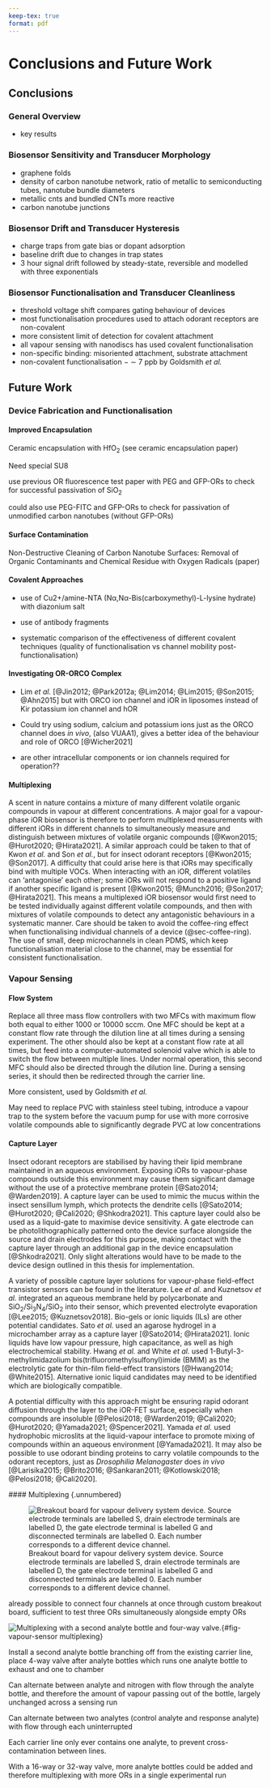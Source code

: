 ```yaml
---
keep-tex: true
format: pdf
---
```


# Conclusions and Future Work

## Conclusions {#sec-conclusions}

### General Overview

- key results

### Biosensor Sensitivity and Transducer Morphology 

- graphene folds
- density of carbon nanotube network, ratio of metallic to semiconducting tubes, nanotube bundle diameters
- metallic cnts and bundled CNTs more reactive
- carbon nanotube junctions

### Biosensor Drift and Transducer Hysteresis

- charge traps from gate bias or dopant adsorption
- baseline drift due to changes in trap states
- 3 hour signal drift followed by steady-state, reversible and modelled with three exponentials


### Biosensor Functionalisation and Transducer Cleanliness

- threshold voltage shift compares gating behaviour of devices
- most functionalisation procedures used to attach odorant receptors are non-covalent
- more consistent limit of detection for covalent attachment
- all vapour sensing with nanodiscs has used covalent functionalisation 
- non-specific binding: misoriented attachment, substrate attachment  
- non-covalent functionalisation $-$ $\sim$ 7 ppb by Goldsmith *et al.*


## Future Work {#sec-future-work}

### Device Fabrication and Functionalisation {#sec-future-work-fabrication}

#### Improved Encapsulation {.unnumbered}

Ceramic encapsulation with HfO$_2$ (see ceramic encapsulation paper)

Need special SU8

use previous OR fluorescence test paper with PEG and GFP-ORs to check for successful passivation of SiO$_2$

could also use PEG-FITC and GFP-ORs to check for passivation of unmodified carbon nanotubes (without GFP-ORs)

#### Surface Contamination {.unnumbered}

Non-Destructive Cleaning of Carbon Nanotube Surfaces: Removal of Organic Contaminants and Chemical Residue with Oxygen Radicals (paper)


#### Covalent Approaches {.unnumbered}

- use of Cu2+/amine-NTA (Nα,Nα-Bis(carboxymethyl)-L-lysine hydrate) with diazonium salt

- use of antibody fragments

- systematic comparison of the effectiveness of different covalent techniques (quality of functionalisation vs channel mobility post-functionalisation)

#### Investigating OR-ORCO Complex {.unnumbered}

- Lim *et al.* [@Jin2012; @Park2012a; @Lim2014; @Lim2015; @Son2015; @Ahn2015] but with ORCO ion channel and iOR in liposomes instead of Kir potassium ion channel and hOR

- Could try using sodium, calcium and potassium ions just as the ORCO channel does *in vivo*, (also VUAA1), gives a better idea of the behaviour and role of ORCO [@Wicher2021]

- are other intracellular components or ion channels required for operation??

#### Multiplexing {.unnumbered}

A scent in nature contains a mixture of many different volatile organic compounds in vapour at different concentrations. A major goal for a vapour-phase iOR biosensor is therefore to perform multiplexed measurements with different iORs in different channels to simultaneously measure and distinguish between mixtures of volatile organic compounds [@Kwon2015; @Hurot2020; @Hirata2021]. A similar approach could be taken to that of Kwon *et al.* and Son *et al.*, but for insect odorant receptors [@Kwon2015; @Son2017]. A difficulty that could arise here is that iORs may specifically bind with multiple VOCs. When interacting with an iOR, different volatiles can 'antagonise' each other; some iORs will not respond to a positive ligand if another specific ligand is present [@Kwon2015; @Munch2016; @Son2017; @Hirata2021]. This means a multiplexed iOR biosensor would first need to be tested individually against different volatile compounds, and then with mixtures of volatile compounds to detect any antagonistic behaviours in a systematic manner. Care should be taken to avoid the coffee-ring effect when functionalising individual channels of a device (@sec-coffee-ring). The use of small, deep microchannels in clean PDMS, which keep functionalisation material close to the channel, may be essential for consistent functionalisation.

### Vapour Sensing {#sec-future-work-vapour}

#### Flow System {.unnumbered}

Replace all three mass flow controllers with two MFCs with maximum flow both equal to either 1000 or 10000 sccm. One MFC should be kept at a constant flow rate through the dilution line at all times during a sensing experiment. The other should also be kept at a constant flow rate at all times, but feed into a computer-automated solenoid valve which is able to switch the flow between multiple lines. Under normal operation, this second MFC should also be directed through the dilution line. During a sensing series, it should then be redirected through the carrier line. 

More consistent, used by Goldsmith *et al.*

May need to replace PVC with stainless steel tubing, introduce a vapour trap to the system before the vacuum pump for use with more corrosive volatile compounds able to significantly degrade PVC at low concentrations

#### Capture Layer {.unnumbered}

Insect odorant receptors are stabilised by having their lipid membrane maintained in an aqueous environment. Exposing iORs to vapour-phase compounds outside this environment may cause them significant damage without the use of a protective membrane protein [@Sato2014; @Warden2019]. A capture layer can be used to mimic the mucus within the insect sensillum lymph, which protects the dendrite cells [@Sato2014; @Hurot2020; @Cali2020; @Shkodra2021]. This capture layer could also be used as a liquid-gate to maximise device sensitivity. A gate electrode can be photolithographically patterned onto the device surface alongside the source and drain electrodes for this purpose, making contact with the capture layer through an additional gap in the device encapsulation [@Shkodra2021]. Only slight alterations would have to be made to the device design outlined in this thesis for implementation. 

A variety of possible capture layer solutions for vapour-phase field-effect transistor sensors can be found in the literature. Lee *et al.* and Kuznetsov *et al.* integrated an aqueous membrane held by polycarbonate and SiO$_2$/Si$_3$N$_4$/SiO$_2$ into their sensor, which prevented electrolyte evaporation [@Lee2015; @Kuznetsov2018]. Bio-gels or ionic liquids (ILs) are other potential candidates. Sato *et al.* used an agarose hydrogel in a microchamber array as a capture layer [@Sato2014; @Hirata2021]. Ionic liquids have low vapour pressure, high capacitance, as well as high electrochemical stability. Hwang *et al.* and White *et al.* used 1-Butyl-3-methylimidazolium bis(trifluoromethylsulfonyl)imide (BMIM) as the electrolytic gate for thin-film field-effect transistors [@Hwang2014; @White2015]. Alternative ionic liquid candidates may need to be identified which are biologically compatible. 

A potential difficulty with this approach might be ensuring rapid odorant diffusion through the layer to the iOR-FET surface, especially when compounds are insoluble [@Pelosi2018; @Warden2019; @Cali2020; @Hurot2020; @Yamada2021; @Spencer2021]. Yamada *et al.* used hydrophobic microslits at the liquid-vapour interface to promote mixing of compounds within an aqueous environment [@Yamada2021]. It may also be possible to use odorant binding proteins to carry volatile compounds to the odorant receptors, just as *Drosophilia Melanogaster* does *in vivo* [@Larisika2015; @Brito2016; @Sankaran2011; @Kotlowski2018; @Pelosi2018; @Cali2020].

 #### Multiplexing {.unnumbered}

![Breakout board for vapour delivery system device. Source electrode terminals are labelled S, drain electrode terminals are labelled D, the gate electrode terminal is labelled G and disconnected terminals are labelled 0. Each number corresponds to a different device channel.](figures/ch9/multiplex-breakout.png){#fig-vapour-sensor-breakout}

already possible to connect four channels at once through custom breakout board, sufficient to test three ORs simultaneously alongside empty ORs

![Multiplexing with a second analyte bottle and four-way valve.](figures/ch9/multiplex-vapoursensor.png){#fig-vapour-sensor multiplexing}

Install a second analyte bottle branching off from the existing carrier line, place 4-way valve after analyte bottles which runs one analyte bottle to exhaust and one to chamber

Can alternate between analyte and nitrogen with flow through the analyte bottle, and therefore the amount of vapour passing out of the bottle, largely unchanged across a sensing run

Can alternate between two analytes (control analyte and response analyte) with flow through each uninterrupted

Each carrier line only ever contains one analyte, to prevent cross-contamination between lines. 

With a 16-way or 32-way valve, more analyte bottles could be added and therefore multiplexing with more ORs in a single experimental run

